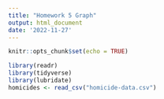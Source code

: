 ```yaml
---
title: "Homework 5 Graph"
output: html_document
date: '2022-11-27'
---
```


```r
knitr::opts_chunk$set(echo = TRUE)
```

```r
library(readr)
library(tidyverse)
library(lubridate)
homicides <- read_csv("homicide-data.csv")
```